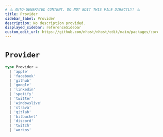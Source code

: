 ```yaml
---
# ⚠️ AUTO-GENERATED CONTENT. DO NOT EDIT THIS FILE DIRECTLY! ⚠️
title: Provider
sidebar_label: Provider
description: No description provided.
displayed_sidebar: referenceSidebar
custom_edit_url: https://github.com/nhost/nhost/edit/main/packages/core/src/types.ts#L153
---
```


# `Provider`

```ts
type Provider =
  | 'apple'
  | 'facebook'
  | 'github'
  | 'google'
  | 'linkedin'
  | 'spotify'
  | 'twitter'
  | 'windowslive'
  | 'strava'
  | 'gitlab'
  | 'bitbucket'
  | 'discord'
  | 'twitch'
  | 'workos'
```
